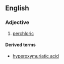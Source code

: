 ==English==

===Adjective===
{{en-adj|-}}

# {{context|obsolete|chemistry}} [[perchloric]]

====Derived terms====
* [[hyperoxymuriatic acid]]